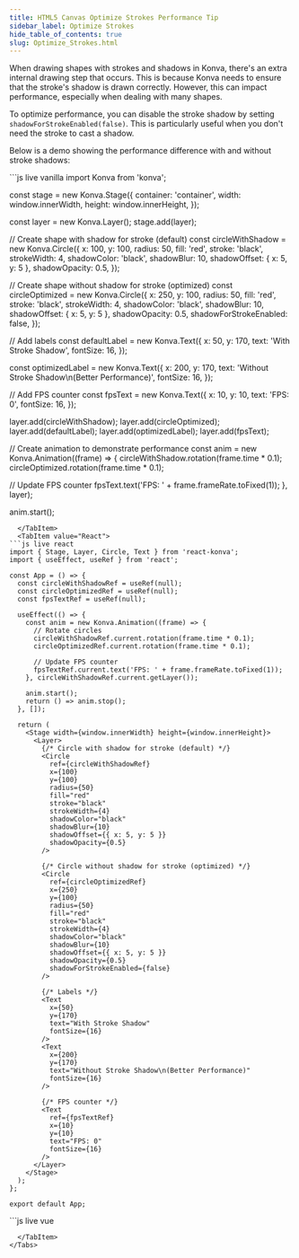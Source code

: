 ```yaml
---
title: HTML5 Canvas Optimize Strokes Performance Tip
sidebar_label: Optimize Strokes
hide_table_of_contents: true
slug: Optimize_Strokes.html
---
```


When drawing shapes with strokes and shadows in Konva, there's an extra internal drawing step that occurs.
This is because Konva needs to ensure that the stroke's shadow is drawn correctly.
However, this can impact performance, especially when dealing with many shapes.

To optimize performance, you can disable the stroke shadow by setting `shadowForStrokeEnabled(false)`.
This is particularly useful when you don't need the stroke to cast a shadow.

Below is a demo showing the performance difference with and without stroke shadows:


<Tabs>
  <TabItem value="Vanilla" default>
```js live vanilla
import Konva from 'konva';

const stage = new Konva.Stage({
  container: 'container',
  width: window.innerWidth,
  height: window.innerHeight,
});

const layer = new Konva.Layer();
stage.add(layer);

// Create shape with shadow for stroke (default)
const circleWithShadow = new Konva.Circle({
  x: 100,
  y: 100,
  radius: 50,
  fill: 'red',
  stroke: 'black',
  strokeWidth: 4,
  shadowColor: 'black',
  shadowBlur: 10,
  shadowOffset: { x: 5, y: 5 },
  shadowOpacity: 0.5,
});

// Create shape without shadow for stroke (optimized)
const circleOptimized = new Konva.Circle({
  x: 250,
  y: 100,
  radius: 50,
  fill: 'red',
  stroke: 'black',
  strokeWidth: 4,
  shadowColor: 'black',
  shadowBlur: 10,
  shadowOffset: { x: 5, y: 5 },
  shadowOpacity: 0.5,
  shadowForStrokeEnabled: false,
});

// Add labels
const defaultLabel = new Konva.Text({
  x: 50,
  y: 170,
  text: 'With Stroke Shadow',
  fontSize: 16,
});

const optimizedLabel = new Konva.Text({
  x: 200,
  y: 170,
  text: 'Without Stroke Shadow\n(Better Performance)',
  fontSize: 16,
});

// Add FPS counter
const fpsText = new Konva.Text({
  x: 10,
  y: 10,
  text: 'FPS: 0',
  fontSize: 16,
});

layer.add(circleWithShadow);
layer.add(circleOptimized);
layer.add(defaultLabel);
layer.add(optimizedLabel);
layer.add(fpsText);

// Create animation to demonstrate performance
const anim = new Konva.Animation((frame) => {
  circleWithShadow.rotation(frame.time * 0.1);
  circleOptimized.rotation(frame.time * 0.1);
  
  // Update FPS counter
  fpsText.text('FPS: ' + frame.frameRate.toFixed(1));
}, layer);

anim.start();
```
  </TabItem>
  <TabItem value="React">
```js live react
import { Stage, Layer, Circle, Text } from 'react-konva';
import { useEffect, useRef } from 'react';

const App = () => {
  const circleWithShadowRef = useRef(null);
  const circleOptimizedRef = useRef(null);
  const fpsTextRef = useRef(null);

  useEffect(() => {
    const anim = new Konva.Animation((frame) => {
      // Rotate circles
      circleWithShadowRef.current.rotation(frame.time * 0.1);
      circleOptimizedRef.current.rotation(frame.time * 0.1);
      
      // Update FPS counter
      fpsTextRef.current.text('FPS: ' + frame.frameRate.toFixed(1));
    }, circleWithShadowRef.current.getLayer());

    anim.start();
    return () => anim.stop();
  }, []);

  return (
    <Stage width={window.innerWidth} height={window.innerHeight}>
      <Layer>
        {/* Circle with shadow for stroke (default) */}
        <Circle
          ref={circleWithShadowRef}
          x={100}
          y={100}
          radius={50}
          fill="red"
          stroke="black"
          strokeWidth={4}
          shadowColor="black"
          shadowBlur={10}
          shadowOffset={{ x: 5, y: 5 }}
          shadowOpacity={0.5}
        />
        
        {/* Circle without shadow for stroke (optimized) */}
        <Circle
          ref={circleOptimizedRef}
          x={250}
          y={100}
          radius={50}
          fill="red"
          stroke="black"
          strokeWidth={4}
          shadowColor="black"
          shadowBlur={10}
          shadowOffset={{ x: 5, y: 5 }}
          shadowOpacity={0.5}
          shadowForStrokeEnabled={false}
        />
        
        {/* Labels */}
        <Text
          x={50}
          y={170}
          text="With Stroke Shadow"
          fontSize={16}
        />
        <Text
          x={200}
          y={170}
          text="Without Stroke Shadow\n(Better Performance)"
          fontSize={16}
        />
        
        {/* FPS counter */}
        <Text
          ref={fpsTextRef}
          x={10}
          y={10}
          text="FPS: 0"
          fontSize={16}
        />
      </Layer>
    </Stage>
  );
};

export default App;
```
  </TabItem>
  <TabItem value="Vue">
```js live vue
<template>
  <v-stage :config="stageSize">
    <v-layer ref="layerRef">
      <!-- Circle with shadow for stroke (default) -->
      <v-circle
        ref="circleWithShadowRef"
        :config="circleWithShadowConfig"
      />
      
      <!-- Circle without shadow for stroke (optimized) -->
      <v-circle
        ref="circleOptimizedRef"
        :config="circleOptimizedConfig"
      />
      
      <!-- Labels -->
      <v-text :config="defaultLabelConfig" />
      <v-text :config="optimizedLabelConfig" />
      
      <!-- FPS counter -->
      <v-text
        ref="fpsTextRef"
        :config="fpsConfig"
      />
    </v-layer>
  </v-stage>
</template>

<script setup>
import { ref, onMounted, onUnmounted } from 'vue';
import Konva from 'konva';

const stageSize = {
  width: window.innerWidth,
  height: window.innerHeight
};

const circleWithShadowConfig = {
  x: 100,
  y: 100,
  radius: 50,
  fill: 'red',
  stroke: 'black',
  strokeWidth: 4,
  shadowColor: 'black',
  shadowBlur: 10,
  shadowOffset: { x: 5, y: 5 },
  shadowOpacity: 0.5
};

const circleOptimizedConfig = {
  x: 250,
  y: 100,
  radius: 50,
  fill: 'red',
  stroke: 'black',
  strokeWidth: 4,
  shadowColor: 'black',
  shadowBlur: 10,
  shadowOffset: { x: 5, y: 5 },
  shadowOpacity: 0.5,
  shadowForStrokeEnabled: false
};

const defaultLabelConfig = {
  x: 50,
  y: 170,
  text: 'With Stroke Shadow',
  fontSize: 16
};

const optimizedLabelConfig = {
  x: 200,
  y: 170,
  text: 'Without Stroke Shadow\n(Better Performance)',
  fontSize: 16
};

const fpsConfig = ref({
  x: 10,
  y: 10,
  text: 'FPS: 0',
  fontSize: 16
});

const layerRef = ref(null);
const circleWithShadowRef = ref(null);
const circleOptimizedRef = ref(null);
const fpsTextRef = ref(null);
let anim = null;

onMounted(() => {
  anim = new Konva.Animation((frame) => {
    // Rotate circles
    circleWithShadowRef.value.getNode().rotation(frame.time * 0.1);
    circleOptimizedRef.value.getNode().rotation(frame.time * 0.1);
    
    // Update FPS counter
    fpsTextRef.value.getNode().text('FPS: ' + frame.frameRate.toFixed(1));
  }, layerRef.value.getNode());

  anim.start();
});

onUnmounted(() => {
  if (anim) {
    anim.stop();
  }
});
</script>
```
  </TabItem>
</Tabs> 